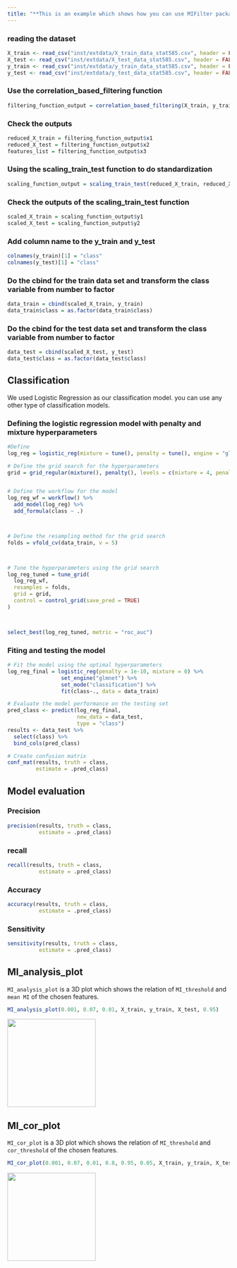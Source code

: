```yaml
---
title: "**This is an example which shows how you can use MIFilter package**"
---
```


### reading the dataset

```r
X_train <- read_csv("inst/extdata/X_train_data_stat585.csv", header = FALSE)
X_test <- read_csv("inst/extdata/X_test_data_stat585.csv", header = FALSE)
y_train <- read_csv("inst/extdata/y_train_data_stat585.csv", header = FALSE)
y_test <- read_csv("inst/extdata/y_test_data_stat585.csv", header = FALSE)

```



### Use the correlation_based_filtering function

```r
filtering_function_output = correlation_based_filtering(X_train, y_train, MI_threshold = 0.01, cor_threshold = 0.95, X_test)
```




### Check the outputs

```r
reduced_X_train = filtering_function_output$x1
reduced_X_test = filtering_function_output$x2
features_list = filtering_function_output$x3

```



### Using the scaling_train_test function to do standardization

```r
scaling_function_output = scaling_train_test(reduced_X_train, reduced_X_test)

```



### Check the outputs of the scaling_train_test function

```r
scaled_X_train = scaling_function_output$y1
scaled_X_test = scaling_function_output$y2

```



### Add column name to the y_train and y_test

```r
colnames(y_train)[1] = "class"
colnames(y_test)[1] = "class"

```



### Do the cbind for the train data set and transform the class variable from number to factor

```r
data_train = cbind(scaled_X_train, y_train)
data_train$class = as.factor(data_train$class)

```



### Do the cbind for the test data set and transform the class variable from number to factor

```r
data_test = cbind(scaled_X_test, y_test)
data_test$class = as.factor(data_test$class)

```



## Classification

We used Logistic Regression as our classification model. you can use any other type of classification models.

### Defining the logistic regression model with penalty and mixture hyperparameters

```r
#Define 
log_reg = logistic_reg(mixture = tune(), penalty = tune(), engine = "glmnet")

# Define the grid search for the hyperparameters
grid = grid_regular(mixture(), penalty(), levels = c(mixture = 4, penalty = 3))


# Define the workflow for the model
log_reg_wf = workflow() %>%
  add_model(log_reg) %>%
  add_formula(class ~ .)



# Define the resampling method for the grid search
folds = vfold_cv(data_train, v = 5)



# Tune the hyperparameters using the grid search
log_reg_tuned = tune_grid(
  log_reg_wf,
  resamples = folds,
  grid = grid,
  control = control_grid(save_pred = TRUE)
)



select_best(log_reg_tuned, metric = "roc_auc")


```



### Fiting and testing the model

```r
# Fit the model using the optimal hyperparameters
log_reg_final = logistic_reg(penalty = 1e-10, mixture = 0) %>%
                 set_engine("glmnet") %>%
                 set_mode("classification") %>%
                 fit(class~., data = data_train)

# Evaluate the model performance on the testing set
pred_class <- predict(log_reg_final,
                      new_data = data_test,
                      type = "class")
results <- data_test %>%
  select(class) %>%
  bind_cols(pred_class)

# Create confusion matrix
conf_mat(results, truth = class,
         estimate = .pred_class)
```



## Model evaluation

### Precision

```r
precision(results, truth = class,
          estimate = .pred_class)
```


### recall

```r
recall(results, truth = class,
          estimate = .pred_class)
```



### Accuracy

```r
accuracy(results, truth = class,
          estimate = .pred_class)
```


### Sensitivity

```r
sensitivity(results, truth = class,
          estimate = .pred_class)
```


## MI_analysis_plot

`MI_analysis_plot` is a 3D plot which shows the relation of `MI_threshold` and `mean MI` of the chosen features.

```r
MI_analysis_plot(0.001, 0.07, 0.01, X_train, y_train, X_test, 0.95)

```

<img align="Center" width="200" height="200" src="3D plot1.png">



## MI_cor_plot

`MI_cor_plot` is a 3D plot which shows the relation of `MI_threshold` and `cor_threshold` of the chosen features.

```r
MI_cor_plot(0.001, 0.07, 0.01, 0.8, 0.95, 0.05, X_train, y_train, X_test)
```

<img align="Center" width="200" height="200" src="3D plot2.png">






















